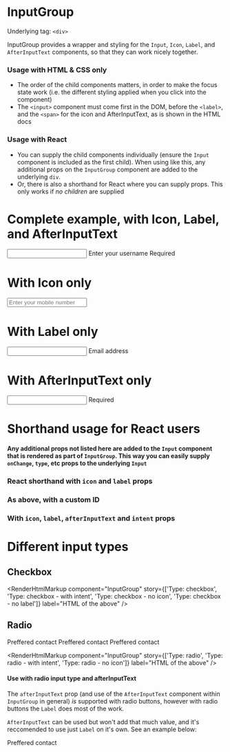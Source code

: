 
<Meta title="InputGroup" component={InputGroup} />

# InputGroup

Underlying tag: `<div>`

InputGroup provides a wrapper and styling for the `Input`, `Icon`, `Label`, and `AfterInputText` components, so that they can work nicely together.

### Usage with HTML & CSS only

- The order of the child components matters, in order to make the focus state work (i.e. the different styling applied when you click into the component)
- The `<input>` component must come first in the DOM, before the `<label>`, and the `<span>` for the icon and AfterInputText, as is shown in the HTML docs

### Usage with React

- You can supply the child components individually (ensure the `Input` component is included as the first child). When using like this, any additional props on the `InputGroup` component are added to the underlying `div`.
- Or, there is also a shorthand for React where you can supply props. This only works if _no children_ are supplied

# Complete example, with Icon, Label, and AfterInputText

<Canvas>
  <Story name="Complete example">
    <InputGroup>
      <Input id="myId" type="text" />
      <Icon icon="usernameSystem" />
      <Label htmlFor="myId">Enter your username</Label>
      <AfterInputText>Required</AfterInputText>
    </InputGroup>
  </Story>
</Canvas>

<RenderHtmlMarkup component="InputGroup" story="Complete example" />

# With Icon only

<Canvas>
  <Story name="With Icon only">
    <InputGroup>
      <Input id="myId2" type="tel" placeholder="Enter your mobile number" />
      <Icon icon="phoneSystem" />
    </InputGroup>
  </Story>
</Canvas>

<RenderHtmlMarkup component="InputGroup" story="With Icon only" />

# With Label only

<Canvas>
  <Story name="With Label only">
    <InputGroup>
      <Input id="myId3" type="email" />
      <Label htmlFor="myId3">Email address</Label>
    </InputGroup>
  </Story>
</Canvas>

<RenderHtmlMarkup component="InputGroup" story="With Label only" />

# With AfterInputText only

<Canvas>
  <Story name="With AfterInputText only">
    <InputGroup>
      <Input id="myId3" type="email" />
      <AfterInputText>Required</AfterInputText>
    </InputGroup>
  </Story>
</Canvas>

<RenderHtmlMarkup component="InputGroup" story="With AfterInputText only" />

# Shorthand usage for React users

<ArgsTable of={InputGroup} />

#### Any additional props not listed here are added to the `Input` component that is rendered as part of `InputGroup`. This way you can easily supply `onChange`, `type`, etc props to the underlying `Input`

### React shorthand with `icon` and `label` props

<Canvas>
  <Story name="React shorthand">
    <InputGroup icon="homeSystem" label="Please enter an address" type="text" />
  </Story>
</Canvas>

### As above, with a custom ID

<Canvas>
  <Story name="React shorthand - custom ID">
    <InputGroup id="my-id" icon="homeSystem" label="Please enter an address" type="text" />
  </Story>
</Canvas>

### With `icon`, `label`, `afterInputText` and `intent` props

<Canvas>
  <Story name="React shorthand - all props">
    <InputGroup icon="asteriskSystem" label="Email address" afterInputText="Required" intent="danger" type="text" />
  </Story>
</Canvas>

# Different input types

## Checkbox

<Canvas>
  <Story name="Type: checkbox">
    <InputGroup type="checkbox" icon="phoneSystem" label="Status" afterInputText="Listed" />
  </Story>
  <Story name="Type: checkbox - with intent">
    <InputGroup type="checkbox" icon="infoSystem" intent="danger" label="Status" afterInputText="Listed" />
  </Story>
  <Story name="Type: checkbox - no icon">
    <InputGroup type="checkbox" label="Status" afterInputText="Listed" />
  </Story>
  <Story name="Type: checkbox - no label">
    <InputGroup type="checkbox" afterInputText="Listed" />
  </Story>
</Canvas>

<RenderHtmlMarkup
  component="InputGroup"
  story={['Type: checkbox', 'Type: checkbox - with intent', 'Type: checkbox - no icon', 'Type: checkbox - no label']}
  label="HTML of the above"
/>

## Radio

<Canvas>
  <Story name="Type: radio">
    <Label className="el-mb2 el-flex">Preffered contact</Label>
    <InputGroup className="el-mb2" type="radio" name="phone" icon="phoneSystem" label="Mobile phone" />
    <InputGroup className="el-mb2" type="radio" name="phone" icon="homeSystem" label="Home phone" />
    <InputGroup className="el-mb2" type="radio" name="phone" icon="emailSystem" label="Email" />
  </Story>
  <Story name="Type: radio - with intent">
    <Label className="el-mb2 el-flex">Preffered contact</Label>
    <InputGroup className="el-mb2" type="radio" name="phone" icon="phoneSystem" label="Mobile phone" intent="danger" />
    <InputGroup className="el-mb2" type="radio" name="phone" icon="homeSystem" label="Home phone" intent="danger" />
    <InputGroup className="el-mb2" type="radio" name="phone" icon="emailSystem" label="Email" intent="danger" />
  </Story>
  <Story name="Type: radio - no icon">
    <Label className="el-mb2 el-flex">Preffered contact</Label>
    <InputGroup className="el-mb2" type="radio" name="phone" label="Mobile phone" />
    <InputGroup className="el-mb2" type="radio" name="phone" label="Home phone" />
    <InputGroup className="el-mb2" type="radio" name="phone" label="Email" />
  </Story>
</Canvas>

<RenderHtmlMarkup
  component="InputGroup"
  story={['Type: radio', 'Type: radio - with intent', 'Type: radio - no icon']}
  label="HTML of the above"
/>

#### Use with radio input type and afterInputText

The `afterInputText` prop (and use of the `AfterInputText` component within `InputGroup` in general) _is_ supported with radio buttons, however with radio buttons the `Label` does most of the work.

`AfterInputText` can be used but won't add that much value, and it's reccomended to use just `Label` on it's own. See an example below:

<Canvas>
  <Story name="Type: radio - with afterInputText">
    <Label className="el-mb2 el-flex">Preffered contact</Label>
    <InputGroup className="el-mb2" type="radio" name="phone" label="Mobile phone" afterInputText="Test" />
    <InputGroup className="el-mb2" type="radio" name="phone" label="Home phone" afterInputText="Test" />
    <InputGroup className="el-mb2" type="radio" name="phone" label="Email" afterInputText="Test" />
  </Story>
</Canvas>

